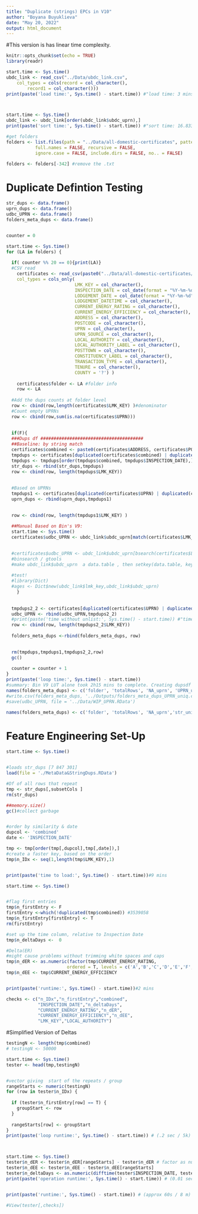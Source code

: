 ```yaml
---
title: "Duplicate (strings) EPCs in V10"
author: "Boyana Buyuklieva"
date: "May 20, 2022"
output: html_document
---
```


#This version is has linear time complexity. 

```r
knitr::opts_chunk$set(echo = TRUE)
library(readr)

start.time <- Sys.time()
ubdc_link <- read_csv("../Data/ubdc_link.csv", 
    col_types = cols(record = col_character(), 
        record1 = col_character()))
print(paste('load time:', Sys.time() - start.time)) #"load time: 3 mins"



start.time <- Sys.time()
ubdc_link <- ubdc_link[order(ubdc_link$ubdc_uprn),]  
print(paste('sort time:', Sys.time() - start.time)) #"sort time: 16.833909034729"
```


```r
#get folders
folders <- list.files(path = "../Data/all-domestic-certificates", pattern = NULL, all.files = FALSE,
           full.names = FALSE, recursive = FALSE,
           ignore.case = FALSE, include.dirs = FALSE, no.. = FALSE)

folders <- folders[-342] #remove the .txt
```


# Duplicate Defintion Testing
```r
str_dups <- data.frame()
uprn_dups <- data.frame()
udbc_UPRN <- data.frame()
folders_meta_dups <- data.frame()


counter = 0

start.time <- Sys.time()
for (LA in folders) {
  
  if( counter %% 20 == 0){print(LA)} 
  #CSV read
    certificates <- read_csv(paste0("../Data/all-domestic-certificates/",LA,"/certificates.csv"), 
    col_types = cols_only(
                          LMK_KEY = col_character(), 
                          INSPECTION_DATE = col_date(format = "%Y-%m-%d"),
                          LODGEMENT_DATE = col_date(format = "%Y-%m-%d"),
                          LODGEMENT_DATETIME = col_character(),
                          CURRENT_ENERGY_RATING = col_character(),
                          CURRENT_ENERGY_EFFICIENCY = col_character(),
                          ADDRESS = col_character(),
                          POSTCODE = col_character(),
                          UPRN = col_character(),
                          UPRN_SOURCE = col_character(),
                          LOCAL_AUTHORITY = col_character(),
                          LOCAL_AUTHORITY_LABEL = col_character(),
                          POSTTOWN = col_character(),
                          CONSTITUENCY_LABEL = col_character(),
                          TRANSACTION_TYPE = col_character(),
                          TENURE = col_character(),
                          COUNTY = '?') )
    
    certificates$folder <- LA #folder info
    row <- LA
      
  #Add the dups counts at folder level
  row <- cbind(row,length(certificates$LMK_KEY) )#denominator
  #Count empty UPRNs 
  row <- cbind(row,sum(is.na(certificates$UPRN)))  
  
    
  if(F){
  ###Dups df #######################################
  ##Baseline: by string match
  certificates$combined <- paste0(certificates$ADDRESS, certificates$POSTCODE) #measure of repeat entry here
  tmpdups <- certificates[duplicated(certificates$combined) | duplicated(certificates$combined, fromLast = TRUE),]
  tmpdups <- tmpdups[order(tmpdups$combined, tmpdups$INSPECTION_DATE),]
  str_dups <- rbind(str_dups,tmpdups)
  row <- cbind(row, length(tmpdups$LMK_KEY)) 
  
  
  #Based on UPRNs
  tmpdups1 <- certificates[duplicated(certificates$UPRN) | duplicated(certificates$UPRN, fromLast = TRUE),]
  uprn_dups <- rbind(uprn_dups,tmpdups1)
  

  row <- cbind(row, length(tmpdups1$LMK_KEY) ) 
    
  ##Manual Based on Bin's V9:
  start.time <- Sys.time()
  certificates$udbc_UPRN <- ubdc_link$ubdc_uprn[match(certificates$LMK_KEY, ubdc_link$lmk_key)]
  

  #certificates$udbc_UPRN <- ubdc_link$ubdc_uprn[bsearch(certificates$LMK_KEY, ubdc_link$lmk_key)]
  #binsearch / gtools
  #make ubdc_link$ubdc_uprn  a data.table , then setkey(data.table, key)  // touch by data.table[key]
  
  #test!
  #library(Dict)
  #ages <- Dict$new(ubdc_link$lmk_key,ubdc_link$ubdc_uprn)
    }
  
  
  tmpdups2_2 <- certificates[duplicated(certificates$UPRN) | duplicated(certificates$UPRN, fromLast = TRUE),]
  udbc_UPRN <- rbind(udbc_UPRN,tmpdups2_2)
  #print(paste('time without unlist:', Sys.time() - start.time)) #"time without unlist: 3.05"
  row <- cbind(row, length(tmpdups2_2$LMK_KEY)) 
  
  folders_meta_dups <-rbind(folders_meta_dups, row)
  

  rm(tmpdups,tmpdups1,tmpdups2_2,row)
  gc()
  
  counter = counter + 1
}
print(paste('loop time:', Sys.time() - start.time))
#summary: Bin V9 LUT alone took 2h15 mins to complete. Creating dupsdf of 3.9GB 
names(folders_meta_dups) <- c('folder', 'totalRows', 'NA_uprn', 'UPRN_uniq')
#write.csv(folders_meta_dups, '../Outputs/folders_meta_dups_UPRN_uniq.csv')
#save(udbc_UPRN, file = '../Data/WIP_UPRN.RData')

names(folders_meta_dups) <- c('folder', 'totalRows', 'NA_uprn','str_uniq', 'uprn_uniq', 'udbcUPRN_uniq')


```










# Feature Engineering Set-Up

```r
start.time <- Sys.time()


#loads str_dups [7 847 301]
load(file = './MetaData&StringDups.RData')

#Df of all rows that repeat
tmp <- str_dups[,subsetCols ]
rm(str_dups)

##memory.size()
gc()#collect garbage 


#order by similarity & date
dupcol <- 'combined'
date <- 'INSPECTION_DATE'

tmp <- tmp[order(tmp[,dupcol],tmp[,date]),]
#create a faster key, based on the order
tmp$n_IDx <- seq(1,length(tmp$LMK_KEY),1)


print(paste('time to load:', Sys.time() - start.time))#9 mins
```

```r
start.time <- Sys.time()


#flag first entries   
tmp$n_firstEntry <- F
firstEntry <-which(!duplicated(tmp$combined)) #3539058
tmp$n_firstEntry[firstEntry] <- T 
rm(firstEntry)

#set up the time column, relative to Inspection Date
tmp$n_deltaDays <-  0

#Delta(ER)
#might cause problems without trimming white spaces and caps
tmp$n_dER <- as.numeric(factor(tmp$CURRENT_ENERGY_RATING, 
                       ordered = T, levels = c('A','B','C','D','E','F','G')))
tmp$n_dEE <- tmp$CURRENT_ENERGY_EFFICIENCY


print(paste('runtime:', Sys.time() - start.time))#2 mins
```

```r
checks <- c("n_IDx","n_firstEntry","combined",
            "INSPECTION_DATE","n_deltaDays",
            "CURRENT_ENERGY_RATING","n_dER",
            "CURRENT_ENERGY_EFFICIENCY","n_dEE",
            "LMK_KEY","LOCAL_AUTHORITY")
```




#Simplified Version of Deltas

```r

testingN <- length(tmp$combined)
# testingN <- 50000

start.time <- Sys.time()
tester <- head(tmp,testingN)


#vector giving  start of the repeats / group 
rangeStarts <- numeric(testingN)
for (row in tester$n_IDx) {
  
  if (tester$n_firstEntry[row] == T) {
    groupStart <- row
  }
  
  rangeStarts[row] <- groupStart
} 
print(paste('loop runtime:', Sys.time() - start.time)) # (.2 sec / 5k)  (20s / 8M)



start.time <- Sys.time()
tester$n_dER <- tester$n_dER[rangeStarts] - tester$n_dER # factor as numbers
tester$n_dEE <- tester$n_dEE - tester$n_dEE[rangeStarts]
tester$n_deltaDays <- as.numeric(difftime(tester$INSPECTION_DATE, tester$INSPECTION_DATE[rangeStarts], units = c("days"))) 
print(paste('operation runtime:', Sys.time() - start.time)) # (0.01 sec / 5k) (.5 / 8M)


print(paste('runtime:', Sys.time() - start.time)) # (approx 60s / 8 m)

#View(tester[,checks])

```



